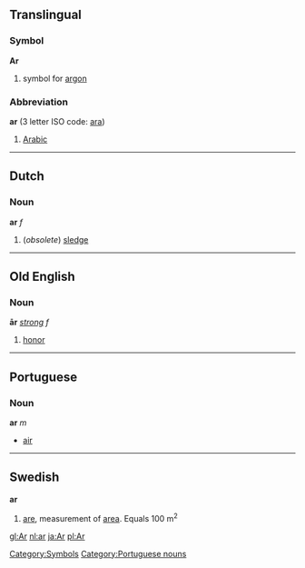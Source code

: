 ==Translingual==
===Symbol===
'''Ar'''

# {{chemistry}} symbol for [[argon]]
[[Category:Symbols]]

===Abbreviation===
'''ar''' (3 letter ISO code: [[ara]])

# [[Arabic]]

----

==Dutch==
===Noun===
'''ar''' ''f''

#(''obsolete'') [[sledge]]

----
==Old English==
===Noun===
'''ār''' ''[[Wiktionary Appendix:Old English strong declension|strong]] f''

#[[honor]]
----

==Portuguese==
===Noun===
'''ar''' ''m''

* [[air]]

[[Category:Portuguese nouns]]
----

==Swedish==
'''ar'''

# [[are]], measurement of [[area]]. Equals 100 m<sup>2</sup>

[[gl:Ar]]
[[nl:ar]]
[[ja:Ar]]
[[pl:Ar]]
